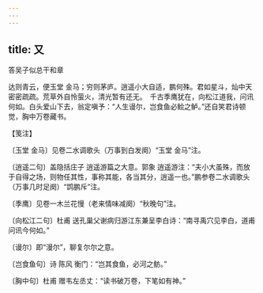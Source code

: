 ```yaml
---
---
---
```

title: 又
---



答吴子似总干和章





达则青云，便玉堂 金马；穷则茅庐。逍遥小大自适，鹏何殊。君如星斗，灿中天密密疏疏。荒草外自怜萤火，清光暂有还无。　千古季鹰犹在，向松江道我，问讯何如。白头爱山下去，翁定嗔予：“人生谩尔，岂食鱼必鲙之鲈。”还自笑君诗顿觉，胸中万卷藏书。





【笺注】


〔玉堂 金马〕见卷二水调歌头（万事到白发阕）“玉堂 金马”注。

〔逍遥二句〕盖隐括庄子 逍遥游篇之大意。郭象 逍遥游注：“夫小大虽殊，而放于自得之场，则物任其性，事称其能，各当其分，逍遥一也。”鹏参卷二水调歌头（万事几时足阕）“鹍鹏斥”注。

〔季鹰〕见卷一木兰花慢（老来情味减阕）“秋晚句”注。

〔向松江二句〕杜甫 送孔巢父谢病归游江东兼呈李白诗：“南寻禹穴见李白，道甫问讯今何如。”

〔谩尔〕即“漫尔”，聊复尔尔之意。

〔岂食鱼句〕诗 陈风 衡门：“岂其食鱼，必河之鲂。”

〔胸中句〕杜甫 赠韦左丞丈：“读书破万卷，下笔如有神。”